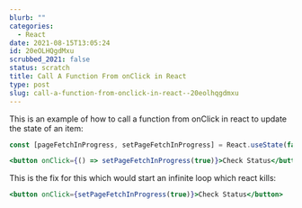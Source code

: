 ```yaml
---
blurb: ""
categories:
  - React
date: 2021-08-15T13:05:24
id: 20eOLHQgdMxu
scrubbed_2021: false
status: scratch
title: Call A Function From onClick in React
type: post
slug: call-a-function-from-onclick-in-react--20eolhqgdmxu
---
```


This is an example of how to call a function from onClick in react to update the state of an item:

```jsx
const [pageFetchInProgress, setPageFetchInProgress] = React.useState(false)

<button onClick={() => setPageFetchInProgress(true)}>Check Status</button>
```

This is the fix for this which would start an infinite loop which react kills:

```jsx
<button onClick={setPageFetchInProgress(true)}>Check Status</button>
```